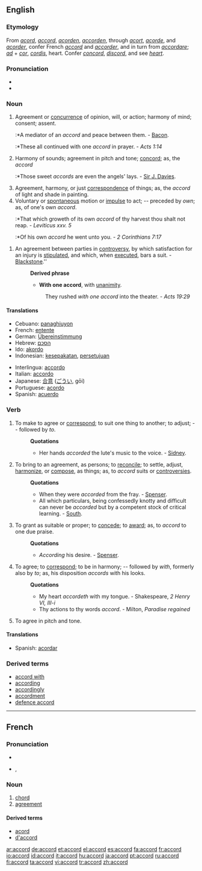 {{see|Accord}}
==English==

===Etymology===
From {{ME.}} ''[[acord]]'', ''[[#Middle English|accord]]'', ''[[acorden]]'', ''[[accorden]]'', through {{OF.}} ''[[acort]]'', ''[[acorde]]'', and ''[[acorder]]'', confer French ''[[#French|accord]]'' and ''[[accorder]]'', and in turn from {{LL.}} ''[[accordare]]''; {{L.}} ''[[ad]]'' + ''[[cor]]'', ''[[cordis]]'', heart. Confer ''[[concord]]'', ''[[discord]]'', and see ''[[heart]]''.

===Pronunciation===
*{{audio|en-us-accord.ogg|Audio (US)}}
*{{rhymes|ɔː(r)d}}

===Noun===
{{en-noun}}

# Agreement or [[concurrence]] of opinion, will, or action; harmony of mind; consent; assent.
#:*A mediator of an ''accord'' and peace between them. - [[Bacon]].
#:*These all continued with one ''accord'' in prayer. - ''Acts 1:14''
# Harmony of sounds; agreement in pitch and tone; [[concord]]; as, the ''accord''
#:*Those sweet ''accords'' are even the angels' lays. - [[Sir J. Davies]].
# Agreement, harmony, or just [[correspondence]] of things; as, the ''accord'' of light and shade in painting.
# Voluntary or [[spontaneous]] motion or [[impulse]] to act; -- preceded by ''own''; as, of one's own ''accord''.
#:*That which groweth of its own ''accord'' of thy harvest thou shalt not reap. -  ''Leviticus xxv. 5''
#:*Of his own ''accord'' he went unto you. - ''2 Corinthians 7:17''
{{cleanup}}
# {{law}} An agreement between parties in [[controversy]], by which satisfaction for an injury is [[stipulated]], and which, when [[executed]], bars a suit. - [[Blackstone]].''
#:'''Derived phrase'''
#:*'''With one accord''', with [[unanimity]].
#::They rushed ''with one accord'' into the theater. - ''Acts 19:29''

====Translations====
{{trans-top|agreement or concurrence of opinion}}
*Cebuano: [[panaghiuyon]]
*French: [[entente]]
*German: [[Übereinstimmung]]
*Hebrew: [[הסכם]]
*Ido: [[akordo]]
*Indonesian: [[sepakat|kesepakatan]], [[setuju|persetujuan]]
{{trans-mid}}
*Interlingua: [[accordo]]
*Italian: [[accordo]]
*Japanese: [[合意]] ([[ごうい]], gōi)
*Portuguese: [[acordo]]
*Spanish: [[acuerdo]]
{{trans-bottom}}

{{trans-top|harmony of sounds}}
{{trans-mid}}
{{trans-bottom}}

{{trans-top|agreement, harmony, or just correspondence}}
{{trans-mid}}
{{trans-bottom}}

{{trans-top|voluntary or spontaneous motion or impulse to act}}
{{trans-mid}}
{{trans-bottom}}

{{trans-top|an agreement}}
{{trans-mid}}
{{trans-bottom}}

===Verb===
{{en-verb}}

# {{transitive}} To make to agree or [[correspond]]; to suit one thing to another; to adjust; -- followed by ''to''.
#:'''Quotations'''
#:*Her hands ''accorded'' the lute's music to the voice. - [[Sidney]].
# {{transitive}} To bring to an agreement, as persons; to [[reconcile]]; to settle, adjust, [[harmonize]], or [[compose]], as things; as, to ''accord'' suits or [[controversies]].
#:'''Quotations'''
#:*When they were ''accorded'' from the fray. - [[Spenser]].
#:*All which particulars, being confessedly knotty and difficult can never be ''accorded'' but by a competent stock of critical learning. - [[South]].
# {{transitive}} To grant as suitable or proper; to [[concede]]; to [[award]]; as, to ''accord'' to one due praise.
#:'''Quotations'''
#:*''According'' his desire. - [[Spenser]].
# {{intransitive}} To agree; to [[correspond]]; to be in harmony; -- followed by ''with'', formerly also by ''to''; as, his disposition ''accords'' with his looks.
#:'''Quotations'''
#:*My heart ''accordeth'' with my tongue. - Shakespeare, ''2 Henry VI, III-i''
#:*Thy actions to thy words ''accord''. - Milton, ''Paradise regained''
# {{intransitive}} To agree in pitch and tone.

====Translations====
{{trans-top|transitive: to accord}}
*Spanish: [[acordar]]
{{trans-mid}}
{{trans-bottom}}

{{trans-top|transitive: to bring to an agreement}}
{{trans-mid}}
{{trans-bottom}}

{{trans-top|transitive: to grant}}
{{trans-mid}}
{{trans-bottom}}

===Derived terms===
*[[accord with]]
*[[according]]
*[[accordingly]]
*[[accordment]]
*[[defence accord]]

----

==French==

===Pronunciation===
*{{audio|en-us-accord.ogg|Audio (US)}}
*{{IPA|/a.kɔʁ/}}, {{SAMPA|/a.kOR/}}

===Noun===
{{fr-noun|m}}

# [[chord]]
# [[agreement]]

====Derived terms====
*[[acord]]
*[[d'accord]]

[[ar:accord]]
[[de:accord]]
[[et:accord]]
[[el:accord]]
[[es:accord]]
[[fa:accord]]
[[fr:accord]]
[[io:accord]]
[[id:accord]]
[[it:accord]]
[[hu:accord]]
[[ja:accord]]
[[pt:accord]]
[[ru:accord]]
[[fi:accord]]
[[ta:accord]]
[[vi:accord]]
[[tr:accord]]
[[zh:accord]]